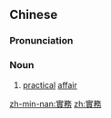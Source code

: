 {{also|实务}}
==Chinese==
{{zh-forms|s=实务}}

===Pronunciation===
{{zh-pron
|m=shíwù
|cat=n
}}

===Noun===
{{zh-noun}}

# [[practical]] [[affair]]

[[zh-min-nan:實務]]
[[zh:實務]]